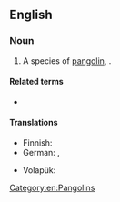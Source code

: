 ==English==
{{rfi|en}}
{{wikipedia|Pangolin}}
{{wikispecies|Manis tetradactyla}}

===Noun===
{{en-noun}}

# A species of [[pangolin]], {{taxlink|Manis tetradactyla|species|noshow=1}}.

====Related terms====
* {{l|en|pangolin}}

====Translations====
{{trans-top|''Manis tetradactyla''}}
* Finnish: {{t|fi|pitkähäntämuurahaiskäpy}}
* German: {{t|de|Langschwanzschuppentier|n}}, {{t|de|Schwarzbauchschuppentier|n}}
{{trans-mid}}
* Volapük: {{t|vo|lunagöbamanit}}
{{trans-bottom}}

[[Category:en:Pangolins]]